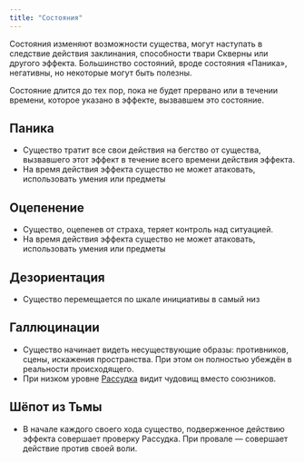 ```yaml
---
title: "Состояния"
---
```


Состояния изменяют возможности существа, могут наступать в следствие действия заклинания, способности твари Скверны или другого эффекта. Большинство состояний, вроде состояния «Паника», негативны, но некоторые могут быть полезны.

Состояние длится до тех пор, пока не будет прервано или в течении времени, которое указано в эффекте, вызвавшем это состояние.

## Паника

- Существо тратит все свои действия на бегство от существа, вызвавшего этот эффект в течение всего времени действия эффекта.
- На время действия эффекта существо не может атаковать, использовать умения или предметы

## Оцепенение

- Существо, оцепенев от страха, теряет контроль над ситуацией.
- На время действия эффекта существо не может атаковать, использовать умения или предметы

## Дезориентация

- Существо перемещается по шкале инициативы в самый низ

## Галлюцинации

- Существо начинает видеть несуществующие образы: противников, сцены, искажения пространства. При этом он полностью убеждён в реальности происходящего.
- При низком уровне [Рассудка](/mechannics/sanity) видит чудовищ вместо союзников.

## Шёпот из Тьмы

- В начале каждого своего хода существо, подверженное действию эффекта совершает проверку Рассудка. При провале — совершает действие против своей воли.